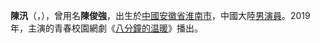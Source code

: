 {{藝人
| 姓名 = 陳汛
| 圖片 = 
| 圖片尺寸 = 
| 圖片簡介 = 
| 類型 = 男演員
| 羅馬拼音 = Chen Xun
| 英文名 = 
| 暱稱 = 
| 别名 = 陳俊強
| 國籍 = {{PRC}}
| 民族 = [[漢族|漢族]]
| 籍貫 = 
| 出生名 = 
| 出生日期 = {{birth date and age|1993|1|13}}
| 出生地點 = {{CHN}}[[安徽省|安徽省]][[淮南市|淮南市]]
| 職業 = [[演員|演員]]
| 語言 = [[普通話|普通話]]
| 教育程度 = [[中國傳媒大學南廣學院|中國傳媒大學南廣學院]]表演系
| 母校 = 
| 音樂類型 = 
| 出道日期 = 2015年
| 出道作品 = 
| 代表作品 = {{plainlist|
* '''影視'''：{{ubl|《[[八分鐘的温暖|八分鐘的温暖]]》| 《[[新笑傲江湖|新笑傲江湖]]》|《[[盛勢|盛勢]]》|《一起同過窗第一季》|《極客江湖》|《心理罪第一季》|《[[只是结婚的关系|只是结婚的关系]]》}}
}}
| 活躍年代 = 2015年至今
| 唱片公司 = 
| 經紀公司 = [[光線傳媒|光線傳媒]]
| 相關團體 = 
| IMDb =
| module = 
}}

'''陳汛'''（{{lang-en|Chen Xun}}，{{bd|1993年|1月13日}}），曾用名'''陳俊強'''，出生於[[中國|中國]][[安徽省|安徽省]][[淮南市|淮南市]]，中國大陸[[男演員|男演員]]。2019年，主演的青春校園網劇《[[八分钟的温暖|八分鐘的温暖]]》播出。